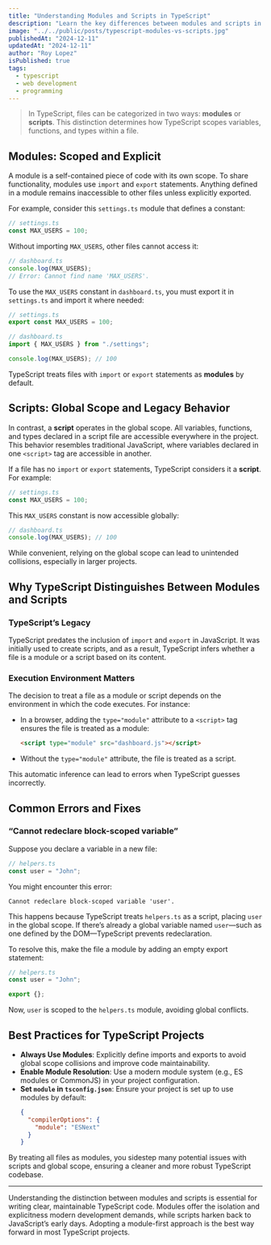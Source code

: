 ```yaml
---
title: "Understanding Modules and Scripts in TypeScript"
description: "Learn the key differences between modules and scripts in TypeScript, and discover best practices for writing clean and maintainable code by leveraging modules effectively."
image: "../../public/posts/typescript-modules-vs-scripts.jpg"
publishedAt: "2024-12-11"
updatedAt: "2024-12-11"
author: "Roy Lopez"
isPublished: true
tags:
  - typescript
  - web development
  - programming
---
```


> In TypeScript, files can be categorized in two ways: **modules** or **scripts**. This distinction determines how TypeScript scopes variables, functions, and types within a file.

## Modules: Scoped and Explicit

A module is a self-contained piece of code with its own scope. To share functionality, modules use `import` and `export` statements. Anything defined in a module remains inaccessible to other files unless explicitly exported.

For example, consider this `settings.ts` module that defines a constant:

```typescript
// settings.ts
const MAX_USERS = 100;
```

Without importing `MAX_USERS`, other files cannot access it:

```typescript
// dashboard.ts
console.log(MAX_USERS);
// Error: Cannot find name 'MAX_USERS'.
```

To use the `MAX_USERS` constant in `dashboard.ts`, you must export it in `settings.ts` and import it where needed:

```typescript
// settings.ts
export const MAX_USERS = 100;

// dashboard.ts
import { MAX_USERS } from "./settings";

console.log(MAX_USERS); // 100
```

TypeScript treats files with `import` or `export` statements as **modules** by default.

## Scripts: Global Scope and Legacy Behavior

In contrast, a **script** operates in the global scope. All variables, functions, and types declared in a script file are accessible everywhere in the project. This behavior resembles traditional JavaScript, where variables declared in one `<script>` tag are accessible in another.

If a file has no `import` or `export` statements, TypeScript considers it a **script**. For example:

```typescript
// settings.ts
const MAX_USERS = 100;
```

This `MAX_USERS` constant is now accessible globally:

```typescript
// dashboard.ts
console.log(MAX_USERS); // 100
```

While convenient, relying on the global scope can lead to unintended collisions, especially in larger projects.

## Why TypeScript Distinguishes Between Modules and Scripts

### TypeScript’s Legacy

TypeScript predates the inclusion of `import` and `export` in JavaScript. It was initially used to create scripts, and as a result, TypeScript infers whether a file is a module or a script based on its content.

### Execution Environment Matters

The decision to treat a file as a module or script depends on the environment in which the code executes. For instance:

- In a browser, adding the `type="module"` attribute to a `<script>` tag ensures the file is treated as a module:

  ```html
  <script type="module" src="dashboard.js"></script>
  ```

- Without the `type="module"` attribute, the file is treated as a script.

This automatic inference can lead to errors when TypeScript guesses incorrectly.

## Common Errors and Fixes

### “Cannot redeclare block-scoped variable”

Suppose you declare a variable in a new file:

```typescript
// helpers.ts
const user = "John";
```

You might encounter this error:

```text
Cannot redeclare block-scoped variable 'user'.
```

This happens because TypeScript treats `helpers.ts` as a script, placing `user` in the global scope. If there’s already a global variable named `user`—such as one defined by the DOM—TypeScript prevents redeclaration.

To resolve this, make the file a module by adding an empty export statement:

```typescript
// helpers.ts
const user = "John";

export {};
```

Now, `user` is scoped to the `helpers.ts` module, avoiding global conflicts.

## Best Practices for TypeScript Projects

- **Always Use Modules**: Explicitly define imports and exports to avoid global scope collisions and improve code maintainability.
- **Enable Module Resolution**: Use a modern module system (e.g., ES modules or CommonJS) in your project configuration.
- **Set `module` in `tsconfig.json`**: Ensure your project is set up to use modules by default:
  ```json
  {
    "compilerOptions": {
      "module": "ESNext"
    }
  }
  ```

By treating all files as modules, you sidestep many potential issues with scripts and global scope, ensuring a cleaner and more robust TypeScript codebase.

---

Understanding the distinction between modules and scripts is essential for writing clear, maintainable TypeScript code. Modules offer the isolation and explicitness modern development demands, while scripts harken back to JavaScript’s early days. Adopting a module-first approach is the best way forward in most TypeScript projects.

